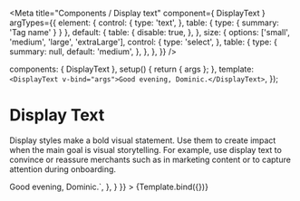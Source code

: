
<Meta
  title="Components / Display text"
  component={ DisplayText }
  argTypes={{
    element: {
      control: {
        type: 'text',
      },
      table: {
        type: {
          summary: 'Tag name'
        }
      }
    },
    default: {
      table: {
        disable: true,
      },
    },
    size: {
      options: ['small', 'medium', 'large', 'extraLarge'],
      control: {
        type: 'select',
      },
      table: {
        type: {
          summary: null,
          default: 'medium',
        },
      },
    },
  }}
/>

  components: { DisplayText },
  setup() { return { args }; },
  template: `<DisplayText v-bind="args">Good evening, Dominic.</DisplayText>`,
});

# Display Text

Display styles make a bold visual statement.
Use them to create impact when the main goal is visual storytelling.
For example, use display text to convince or reassure merchants such as in marketing content or to capture attention during onboarding.

<Canvas>
  <Story
    name="Display text"
    height="60px"
    args={{
      element: 'p',
    }}
    parameters={{
      docs: {
        source: {
          code: dedent`<DisplayText>Good evening, Dominic.</DisplayText>`,
        },
      }
    }}
  >
    {Template.bind({})}
  </Story>
</Canvas>

<ArgsTable story="Display text" />
